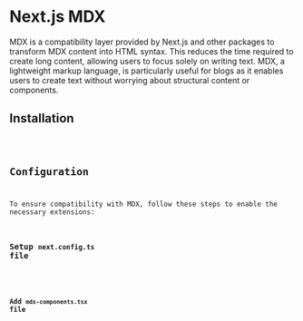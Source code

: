 
# Next.js MDX

MDX is a compatibility layer provided by Next.js and other packages to transform MDX content into HTML syntax.
This reduces the time required to create long content, allowing users to focus solely on writing text. MDX, a
lightweight markup language, is particularly useful for blogs as it enables users to create text without worrying
about structural content or components.

## Installation

<Code lang="bash" code={mdx.installation} />

## Configuration

To ensure compatibility with MDX, follow these steps to enable the necessary extensions:

### Setup `next.config.ts` file

<Code lang="ts" code={mdx.nextConfig} />

### Add `mdx-components.tsx` file

<Code lang="tsx" code={mdx.mdxComponents} />
